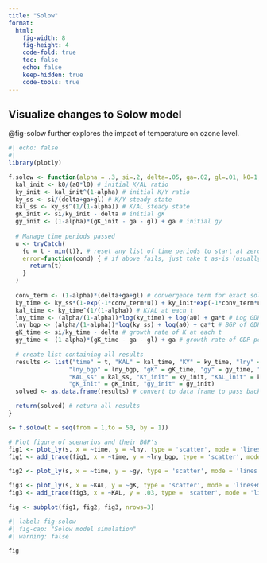 ```yaml
---
title: "Solow"
format: 
  html:
    fig-width: 8
    fig-height: 4
    code-fold: true
    toc: false
    echo: false
    keep-hidden: true
    code-tools: true    
---
```


## Visualize changes to Solow model

@fig-solow further explores the impact of temperature on ozone level.

```r
#| echo: false
#| 
library(plotly)

f.solow <- function(alpha = .3, si=.2, delta=.05, ga=.02, gl=.01, k0=1, a0=1, l0=1, t=1) {
  kal_init <- k0/(a0*l0) # initial K/AL ratio
  ky_init <- kal_init^(1-alpha) # initial K/Y ratio
  ky_ss <- si/(delta+ga+gl) # K/Y steady state
  kal_ss <- ky_ss^(1/(1-alpha)) # K/AL steady state
  gK_init <- si/ky_init - delta # initial gK
  gy_init <- (1-alpha)*(gK_init - ga - gl) + ga # initial gy
  
  # Manage time periods passed
  u <- tryCatch(
    {u = t - min(t)}, # reset any list of time periods to start at zero, for convergence calcs
    error=function(cond) { # if above fails, just take t as-is (usually a single number)
      return(t)
    }
  )
  
  conv_term <- (1-alpha)*(delta+ga+gl) # convergence term for exact solution
  ky_time <- ky_ss*(1-exp(-1*conv_term*u)) + ky_init*exp(-1*conv_term*u) # K/Y at each u
  kal_time <- ky_time^(1/(1-alpha)) # K/AL at each t
  lny_time <- (alpha/(1-alpha))*log(ky_time) + log(a0) + ga*t # Log GDP pc at each t
  lny_bgp <- (alpha/(1-alpha))*log(ky_ss) + log(a0) + ga*t # BGP of GDP pc at each t
  gK_time <- si/ky_time - delta # growth rate of K at each t
  gy_time <- (1-alpha)*(gK_time - ga - gl) + ga # growth rate of GDP pc at each t 
 
  # create list containing all results
  results <- list("time" = t, "KAL" = kal_time, "KY" = ky_time, "lny" = lny_time, 
                 "lny_bgp" = lny_bgp, "gK" = gK_time, "gy" = gy_time, "KY_ss" = ky_ss,
                 "KAL_ss" = kal_ss, "KY_init" = ky_init, "KAL_init" = kal_init, 
                 "gK_init" = gK_init, "gy_init" = gy_init)
  solved <- as.data.frame(results) # convert to data frame to pass back

  return(solved) # return all results
}

s= f.solow(t = seq(from = 1,to = 50, by = 1))

# Plot figure of scenarios and their BGP's
fig1 <- plot_ly(s, x = ~time, y = ~lny, type = 'scatter', mode = 'lines', name='Log GDP pc')
fig1 <- add_trace(fig1, x = ~time, y = ~lny_bgp, type = 'scatter', mode = 'lines', name='BGP')

fig2 <- plot_ly(s, x = ~time, y = ~gy, type = 'scatter', mode = 'lines', name='Growth rate')

fig3 <- plot_ly(s, x = ~KAL, y = ~gK, type = 'scatter', mode = 'lines+markers', name='Capital growth rate')
fig3 <- add_trace(fig3, x = ~KAL, y = .03, type = 'scatter', mode = 'lines', name='gA + gL')

fig <- subplot(fig1, fig2, fig3, nrows=3)
```


```r
#| label: fig-solow
#| fig-cap: "Solow model simulation"
#| warning: false

fig
```